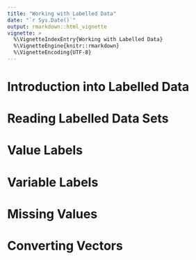 ---
title: "Working with Labelled Data"
date: "`r Sys.Date()`"
output: rmarkdown::html_vignette
vignette: >
  %\VignetteIndexEntry{Working with Labelled Data}
  %\VignetteEngine{knitr::rmarkdown}
  %\VignetteEncoding{UTF-8}
---

# Introduction into Labelled Data

# Reading Labelled Data Sets

# Value Labels

# Variable Labels

# Missing Values

# Converting Vectors